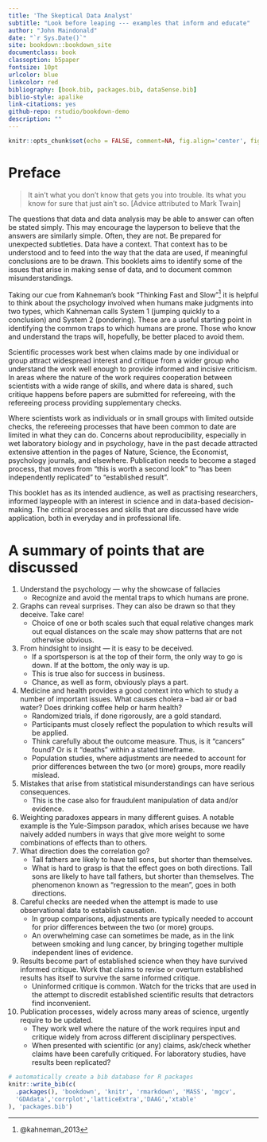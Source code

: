 ```yaml
--- 
title: 'The Skeptical Data Analyst'
subtitle: "Look before leaping --- examples that inform and educate"
author: "John Maindonald"
date: "`r Sys.Date()`"
site: bookdown::bookdown_site
documentclass: book
classoption: b5paper
fontsize: 10pt
urlcolor: blue
linkcolor: red
bibliography: [book.bib, packages.bib, dataSense.bib]
biblio-style: apalike
link-citations: yes
github-repo: rstudio/bookdown-demo
description: ""
---
```


```r
knitr::opts_chunk$set(echo = FALSE, comment=NA, fig.align='center', fig.width=5.5,fig.height=5.5)
```

\renewcommand{\bibname}{References}

# Preface {-}

> It ain't what you don't know that gets you into trouble.
> Its what you know for sure that just ain't so.
> [Advice attributed to Mark Twain]

The questions that data and data analysis may be able to answer can 
often be stated simply. This may encourage the layperson to believe 
that the answers are similarly simple. Often, they are not. Be 
prepared for unexpected subtleties. Data have a context.  That context 
has to be understood and to feed into the way that the data are used,
if meaningful conclusions are to be drawn.  This booklets aims to
identify some of the issues that arise in making sense of data, 
and to document common misunderstandings.

Taking our cue from Kahneman's book "Thinking Fast and Slow"^[@kahneman_2013]
it is helpful to think about the psychology involved when 
humans make judgments into two types, which Kahneman calls System 1 
(jumping quickly to a conclusion) and System 2 (pondering). 
These are a useful starting point in identifying the common traps
to which humans are prone.  Those who know and understand the traps
will, hopefully, be better placed to avoid them.

Scientific processes work best when claims made by one individual
or group attract widespread interest and critique from a wider group 
who understand the work well enough to provide informed and incisive 
criticism. In areas where the nature of the work requires
cooperation between scientists with a wide range of skills, and
where data is shared, such critique happens before papers are 
submitted for refereeing, with the refereeing process providing
supplementary checks.

Where scientists work as individuals or in small groups with
limited outside checks, the refereeing processes that have been
common to date are limited in what they can do. Concerns about 
reproducibility, especially in wet laboratory biology and in psychology, 
have in the past decade attracted extensive attention in the pages of
Nature, Science, the Economist, psychology journals, and elsewhere.
Publication needs to become a staged process, that moves from
"this is worth a second look" to "has been independently replicated"
to "established result".

This booklet has as its intended audience, as well as practising 
researchers, informed laypeople with an interest in science and 
in data-based decision-making.  The critical processes and skills
that are discussed have wide application, both in everyday and
in professional life.

# A summary of points that are discussed  {-}

1. Understand the psychology  --- why the showcase of fallacies
    +  Recognize and avoid the mental traps to which humans are prone.
2. Graphs can reveal surprises. They can also be drawn 
so that they deceive.  Take care! 
    + Choice of one or both scales such that equal relative
    changes mark out equal distances on the scale may show 
    patterns that are not otherwise obvious.
3. From hindsight to insight --- it is easy to be deceived.
    + If a sportsperson is at the top of their form, the only 
way to go is down. If at the bottom, the only way is up.
    + This is true also for success in business.
    + Chance, as well as form, obviously plays a part.
4. Medicine and health provides a good context into which to study
a number of important issues. What causes cholera – bad air or bad water? 
 Does drinking coffee help or harm health? 
    + Randomized trials, if done rigorously, are a gold standard.
    + Participants must closely reflect the population to which
results will be applied.
    + Think carefully about the outcome measure.  Thus, is it
    "cancers" found?  Or is it "deaths" within a stated timeframe.
    + Population studies, where adjustments are needed 
to account for prior differences between the two (or more)
groups, more readily mislead.
5. Mistakes that arise from statistical misunderstandings
can have serious consequences.
    + This is the case also for fraudulent manipulation of
    data and/or evidence.
6. Weighting paradoxes appears in many different guises.
A notable example is the Yule-Simpson paradox, which arises 
because we have naively added numbers in ways that give more 
weight to some combinations of effects than to others. 
7. What direction does the correlation go? 
    + Tall fathers are likely to have tall sons, but shorter than themselves. 
    + What is hard to grasp is that the effect goes on both directions.
Tall sons are likely to have tall fathers, but shorter than themselves.
The phenomenon known as "regression to the mean", 
goes in both directions.
8. Careful checks are needed when the attempt is made to use
observational data to establish causation.
    + In group comparisons, adjustments are typically needed 
to account for prior differences between the two (or more)
groups.
    + An overwhelming case can sometimes be made, as in the link
    between smoking and lung cancer, by bringing together multiple 
    independent lines of evidence.
9. Results become part of established science when they have
survived informed critique. Work that claims to revise or overturn
established results has itself to survive the same informed critique.
    + Uninformed critique is common.  Watch for the 
tricks that are used in the attempt to discredit established
scientific results that detractors find inconvenient.
10. Publication processes, widely across many areas of science,
urgently require to be updated.
    + They work well where the nature of the work requires input
    and critique widely from across different disciplinary 
    perspectives.
    + When presented with scientific (or any) claims, ask/check
    whether claims have been carefully critiqued.  For laboratory
    studies, have results been replicated?


```r
# automatically create a bib database for R packages
knitr::write_bib(c(
  .packages(), 'bookdown', 'knitr', 'rmarkdown', 'MASS', 'mgcv', 
  'GDAdata','corrplot','latticeExtra','DAAG','xtable'
), 'packages.bib')
```

